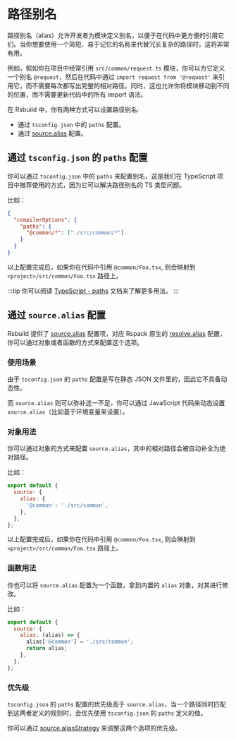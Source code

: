 # 路径别名

路径别名（alias）允许开发者为模块定义别名，以便于在代码中更方便的引用它们。当你想要使用一个简短、易于记忆的名称来代替冗长复杂的路径时，这将非常有用。

例如，假如你在项目中经常引用 `src/common/request.ts` 模块，你可以为它定义一个别名 `@request`，然后在代码中通过 `import request from '@request'` 来引用它，而不需要每次都写出完整的相对路径。同时，这也允许你将模块移动到不同的位置，而不需要更新代码中的所有 import 语法。

在 Rsbuild 中，你有两种方式可以设置路径别名:

- 通过 `tsconfig.json` 中的 `paths` 配置。
- 通过 [source.alias](/config/source/alias) 配置。

## 通过 `tsconfig.json` 的 `paths` 配置

你可以通过 `tsconfig.json` 中的 `paths` 来配置别名，这是我们在 TypeScript 项目中推荐使用的方式，因为它可以解决路径别名的 TS 类型问题。

比如：

```json title="tsconfig.json"
{
  "compilerOptions": {
    "paths": {
      "@common/*": ["./src/common/*"]
    }
  }
}
```

以上配置完成后，如果你在代码中引用 `@common/Foo.tsx`, 则会映射到 `<project>/src/common/Foo.tsx` 路径上。

:::tip
你可以阅读 [TypeScript - paths](https://typescriptlang.org/tsconfig#paths) 文档来了解更多用法。
:::

## 通过 `source.alias` 配置

Rsbuild 提供了 [source.alias](/config/source/alias) 配置项，对应 Rspack 原生的 [resolve.alias](https://rspack.dev/zh/config/resolve#resolvealias) 配置，你可以通过对象或者函数的方式来配置这个选项。

### 使用场景

由于 `tsconfig.json` 的 `paths` 配置是写在静态 JSON 文件里的，因此它不具备动态性。

而 `source.alias` 则可以弥补这一不足，你可以通过 JavaScript 代码来动态设置 `source.alias`（比如基于环境变量来设置）。

### 对象用法

你可以通过对象的方式来配置 `source.alias`，其中的相对路径会被自动补全为绝对路径。

比如：

```js
export default {
  source: {
    alias: {
      '@common': './src/common',
    },
  },
};
```

以上配置完成后，如果你在代码中引用 `@common/Foo.tsx`, 则会映射到 `<project>/src/common/Foo.tsx` 路径上。

### 函数用法

你也可以将 `source.alias` 配置为一个函数，拿到内置的 `alias` 对象，对其进行修改。

比如：

```js
export default {
  source: {
    alias: (alias) => {
      alias['@common'] = './src/common';
      return alias;
    },
  },
};
```

### 优先级

`tsconfig.json` 的 `paths` 配置的优先级高于 `source.alias`，当一个路径同时匹配到这两者定义的规则时，会优先使用 `tsconfig.json` 的 `paths` 定义的值。

你可以通过 [source.aliasStrategy](/config/source/alias-strategy) 来调整这两个选项的优先级。
